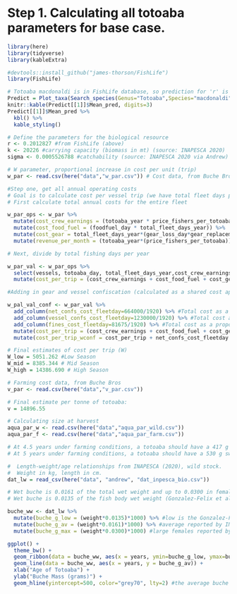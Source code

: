 
# Step 1. Calculating all totoaba parameters for base case.

```r

library(here)
library(tidyverse)
library(kableExtra)

#devtools::install_github("james-thorson/FishLife")
library(FishLife)

```

```r

# Totoaba macdonaldi is in FishLife database, so prediction for 'r' is informed by species-specific data.
Predict = Plot_taxa(Search_species(Genus="Totoaba",Species="macdonaldi")$match_taxonomy, mfrow=c(2,2))
knitr::kable(Predict[[1]]$Mean_pred, digits=3)
Predict[[1]]$Mean_pred %>%
  kbl() %>%
  kable_styling()

# Define the parameters for the biological resource
r <- 0.2012827 #from FishLife (above)
k <- 20226 #carrying capacity (biomass in mt) (source: INAPESCA 2020) 
sigma <- 0.0005526788 #catchability (source: INAPESCA 2020 via Andrew)

```


```r

# W parameter, proportional increase in cost per unit (trip)
w_par <- read.csv(here("data","w_par.csv")) # Cost data, from Buche Bros

#Step one, get all annual operating costs
# Goal is to calculate cost per vessel trip (we have total fleet days per year which is number of vessels * fishing days per month)
# First calculate total annual costs for the entire fleet

w_par_ops <- w_par %>% 
  mutate(cost_crew_earnings = (totoaba_year * price_fishers_per_totoaba * monthly_earnings_paid)) %>% 
  mutate(cost_food_fuel = (foodfuel_day * total_fleet_days_year)) %>% 
  mutate(cost_gear = total_fleet_days_year*(gear_loss_day*gear_replacement)) %>% 
  mutate(revenue_per_month = (totoaba_year*(price_fishers_per_totoaba)) - (cost_crew_earnings-cost_food_fuel-cost_gear))

# Next, divide by total fishing days per year

w_par_val <- w_par_ops %>% 
  select(vessels, totoaba_day, total_fleet_days_year,cost_crew_earnings,cost_food_fuel,cost_gear,bribes_year,revenue_per_month) %>% 
  mutate(cost_per_trip = (cost_crew_earnings + cost_food_fuel + cost_gear + bribes_year)/total_fleet_days_year) 

#Adding in gear and vessel confiscation (calculated as a shared cost applied to the entire fleet)

w_pal_val_conf <- w_par_val %>%
  add_column(net_confs_cost_fleetday=664000/1920) %>% #Total cost as a proportion of reported confiscations averaged over the year (1,920 fishing trips total). 5,720 nets in the water each year (each vessel sets 2-3 nets), and 0.07 of those nets are confiscated (we know that there are 415 gear confiscation events each year). So if we assume that each net costs $1,600, then our total cost to the fleet is $664,000.
  add_column(vessel_confs_cost_fleetday=1230000/1920) %>% #Total cost as a proportion of reported vessel seizures averaged over the year (1,920 fishing trips total). There are 150 boats in total each year, and 0.546 are confiscated (there are 82 confiscations a year). So we assume each boat is worth $15,000, and therefore the total cost to the fleet is $1,230,000.
  add_column(fines_cost_fleetday=81675/1920) %>% #Total cost as a proportion of reported vessel seizures averaged over the year (1,920 fishing trips total). There are 11 arrests/convictions where people are fined $7,425/event, which would add an additional cost of $42.54.
  mutate(cost_per_trip = (cost_crew_earnings + cost_food_fuel + cost_gear + bribes_year)/total_fleet_days_year) %>% 
  mutate(cost_per_trip_wconf = cost_per_trip + net_confs_cost_fleetday + vessel_confs_cost_fleetday + fines_cost_fleetday)

# Final estimates of cost per trip (W)
W_low = 5051.262 #Low Season 
W_mid = 8385.344 # Mid Season
W_high = 14386.690 # High Season

```


```r

# Farming cost data, from Buche Bros
v_par <- read.csv(here("data","v_par.csv")) 

# Final estimate per tonne of totoaba:
v = 14896.55

# Calculating size at harvest
aqua_par_w <- read.csv(here("data","aqua_par_wild.csv"))
aqua_par_f <- read.csv(here("data","aqua_par_farm.csv"))

# At 4.5 years under farming conditions, a totoaba should have a 417 g swim bladder
# At 5 years under farming conditions, a totoaba should have a 530 g swim bladder

```

```r

#  Length-weight/age relationships from INAPESCA (2020), wild stock.
#  Weight in kg, length in cm.
dat_lw = read_csv(here("data", "andrew", "dat_inpesca_bio.csv"))

# Wet buche is 0.0161 of the total wet weight and up to 0.0300 in females (INAPESCA 2020) (wild-caught).
# Wet buche is 0.0135 of the fish body wet weight (Gonzalez-Felix et al. 2021) (aquaculture raised).

buche_ww <- dat_lw %>% 
  mutate(buche_g_low = (weight*0.0135)*1000) %>% #low is the Gonzalez-Felix et al. 2021 aquaculture-raised number.
  mutate(buche_g_av = (weight*0.0161)*1000) %>% #average reported by INAPESCA
  mutate(buche_g_max = (weight*0.0300)*1000) #large females reported by INAPESCA

ggplot() +
  theme_bw() +
  geom_ribbon(data = buche_ww, aes(x = years, ymin=buche_g_low, ymax=buche_g_max), fill = "grey70", alpha=0.5) +
  geom_line(data = buche_ww, aes(x = years, y = buche_g_av)) +
  xlab("Age of Totoaba") +
  ylab("Buche Mass (grams)") +
  geom_hline(yintercept=500, color="grey70", lty=2) #the average buche size reported by fishermen.

```